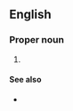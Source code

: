 ==English==

===Proper noun===
{{en-proper noun}}

# {{lb|en|US|legal}} {{initialism of|[[intermodal|Intermodal]] [[surface|Surface]] [[transportation|Transportation]] [[efficiency|Efficiency]] [[act|Act]]|lang=en}}

====See also====
* {{pedialite}}